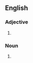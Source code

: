 ==English==

===Adjective===
{{head|en|adjective}}

# {{alternative spelling of|antimicrobial|lang=en}}

===Noun===
{{head|en|noun}}

# {{alternative spelling of|antimicrobial|lang=en}}